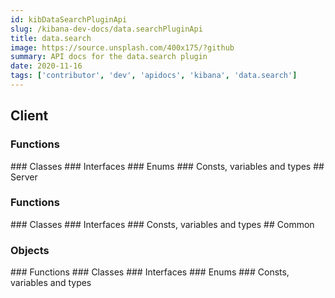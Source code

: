 ```yaml
---
id: kibDataSearchPluginApi
slug: /kibana-dev-docs/data.searchPluginApi
title: data.search
image: https://source.unsplash.com/400x175/?github
summary: API docs for the data.search plugin
date: 2020-11-16
tags: ['contributor', 'dev', 'apidocs', 'kibana', 'data.search']
---
```



## Client

### Functions
<DocDefinitionList data={dataSearchObj.client.functions}/>
### Classes
<DocDefinitionList data={dataSearchObj.client.classes}/>
### Interfaces
<DocDefinitionList data={dataSearchObj.client.interfaces}/>
### Enums
<DocDefinitionList data={dataSearchObj.client.enums}/>
### Consts, variables and types
<DocDefinitionList data={dataSearchObj.client.misc}/>
## Server

### Functions
<DocDefinitionList data={dataSearchObj.server.functions}/>
### Classes
<DocDefinitionList data={dataSearchObj.server.classes}/>
### Interfaces
<DocDefinitionList data={dataSearchObj.server.interfaces}/>
### Consts, variables and types
<DocDefinitionList data={dataSearchObj.server.misc}/>
## Common

### Objects
<DocDefinitionList data={dataSearchObj.common.objects}/>
### Functions
<DocDefinitionList data={dataSearchObj.common.functions}/>
### Classes
<DocDefinitionList data={dataSearchObj.common.classes}/>
### Interfaces
<DocDefinitionList data={dataSearchObj.common.interfaces}/>
### Enums
<DocDefinitionList data={dataSearchObj.common.enums}/>
### Consts, variables and types
<DocDefinitionList data={dataSearchObj.common.misc}/>
